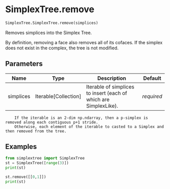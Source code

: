 # SimplexTree.remove { #simplextree.SimplexTree.SimplexTree.remove }

```python
SimplexTree.SimplexTree.remove(simplices)
```

Removes simplices into the Simplex Tree.

By definition, removing a face also removes all of its cofaces. If the simplex does not exist in the complex, the tree is not modified.

## Parameters {.doc-section .doc-section-parameters}

| Name      | Type                   | Description                                                      | Default    |
|-----------|------------------------|------------------------------------------------------------------|------------|
| simplices | Iterable\[Collection\] | Iterable of simplices to insert (each of which are SimplexLike). | _required_ |

::: {.callout-note}
        If the iterable is an 2-dim np.ndarray, then a p-simplex is removed along each contiguous p+1 stride.
        Otherwise, each element of the iterable to casted to a Simplex and then removed from the tree.
:::

## Examples {.doc-section .doc-section-examples}

```python
from simplextree import SimplexTree
st = SimplexTree([range(3)])
print(st)
```
```python
st.remove([[0,1]])
print(st)
```